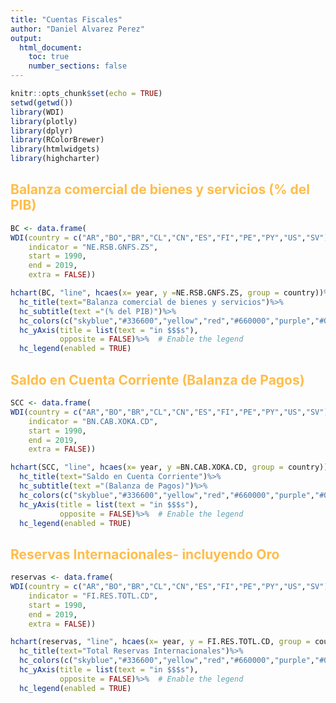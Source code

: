 ```yaml
---
title: "Cuentas Fiscales"
author: "Daniel Alvarez Perez"
output:
  html_document:
    toc: true
    number_sections: false
---
```


```r
knitr::opts_chunk$set(echo = TRUE)
setwd(getwd())
library(WDI)
library(plotly)
library(dplyr)
library(RColorBrewer)
library(htmlwidgets)
library(highcharter)
```

<style type="text/css">
h1 {color:#1a2451}
h2 {color:#ffbd4a}
h3 {color:#1a2451}
</style>

## Balanza comercial de bienes y servicios (% del PIB)


```r
BC <- data.frame(
WDI(country = c("AR","BO","BR","CL","CN","ES","FI","PE","PY","US","SV"),
    indicator = "NE.RSB.GNFS.ZS",
    start = 1990,
    end = 2019,
    extra = FALSE))
```

```r
hchart(BC, "line", hcaes(x= year, y =NE.RSB.GNFS.ZS, group = country))%>% 
  hc_title(text="Balanza comercial de bienes y servicios")%>%
  hc_subtitle(text ="(% del PIB)")%>%
  hc_colors(c("skyblue","#336600","yellow","red","#660000","purple","#003366","#fffcc","#ccffcc","blue","#99ff99"))%>%
  hc_yAxis(title = list(text = "in $$$s"),
           opposite = FALSE)%>%  # Enable the legend
  hc_legend(enabled = TRUE)  

```

## Saldo en Cuenta Corriente (Balanza de Pagos)

```r
SCC <- data.frame(
WDI(country = c("AR","BO","BR","CL","CN","ES","FI","PE","PY","US","SV"),
    indicator = "BN.CAB.XOKA.CD",
    start = 1990,
    end = 2019,
    extra = FALSE))
```

```r
hchart(SCC, "line", hcaes(x= year, y =BN.CAB.XOKA.CD, group = country))%>% 
  hc_title(text="Saldo en Cuenta Corriente")%>%
  hc_subtitle(text ="(Balanza de Pagos)")%>%
  hc_colors(c("skyblue","#336600","yellow","red","#660000","purple","#003366","#fffcc","#ccffcc","blue","#99ff99"))%>%
  hc_yAxis(title = list(text = "in $$$s"),
           opposite = FALSE)%>%  # Enable the legend
  hc_legend(enabled = TRUE)  

```


## Reservas Internacionales- incluyendo Oro

```r
reservas <- data.frame(
WDI(country = c("AR","BO","BR","CL","CN","ES","FI","PE","PY","US","SV"),
    indicator = "FI.RES.TOTL.CD",
    start = 1990,
    end = 2019,
    extra = FALSE))
```

```r
hchart(reservas, "line", hcaes(x= year, y = FI.RES.TOTL.CD, group = country))%>% 
  hc_title(text="Total Reservas Internacionales")%>%
  hc_colors(c("skyblue","#336600","yellow","red","#660000","purple","#003366","#fffcc","#ccffcc","blue","#99ff99"))%>%
  hc_yAxis(title = list(text = "in $$$s"),
           opposite = FALSE)%>%  # Enable the legend
  hc_legend(enabled = TRUE)  

```